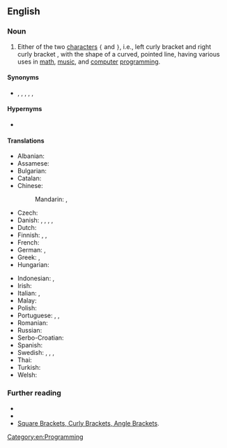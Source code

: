 ==English==
{{wp}}

===Noun===
{{en-noun}}

# Either of the two [[character]]s <code>{</code> and <code>}</code>, i.e., left curly bracket '''{{unsupported|left curly bracket}}''' and right curly bracket '''{{unsupported|right curly bracket}}''', with the shape of a curved, pointed line, having various uses in [[math]], [[music]], and [[computer]] [[programming]].

====Synonyms====
* {{l|en|accolade}}, {{l|en|brace}}, {{l|en|curly brace}}, {{l|en|hooked bracket}}, {{l|en|squiggly brace}}, {{l|en|pregnant parentheses}}

====Hypernyms====
* {{l|en|bracket}}

====Translations====
{{trans-top|either of the two characters: “{” and “}”}}
* Albanian: {{t|sq|kllapa gjarpërore|f}}
* Assamese: {{t|as|মাজু বন্ধনী}}
* Bulgarian: {{t|bg|голяма скоба}}
* Catalan: {{t+|ca|clau|f}}
* Chinese:
*: Mandarin: {{t|cmn|波形括號|sc=Hani}}, {{t|cmn|波形括号|tr=bōxíng kuòhào|sc=Hani}}
* Czech: {{t|cs|složená závorka|f}}
* Danish: {{t|da|tuborgklamme|c}}, {{t|da|tuborgparentes|c}}, {{t|da|krøllet parentes|c}}, {{t|da|akkolade|c}}, {{t|da|tuborg|c}}
* Dutch: {{t+|nl|accolade}}
* Finnish: {{t+|fi|aaltosulje}}, {{t+|fi|aaltosulku}}, {{t|fi|aaltosulkumerkki}}
* French: {{t+|fr|accolade|f}}
* German: {{t|de|geschweifte Klammer|f}}, {{t|de|Schweifklammer|f}}
* Greek: {{t+|el|μύστακας|m}}, {{t+|el|άγκιστρο|n}}
* Hungarian: {{t+|hu|kapcsos zárójel}}
{{trans-mid}}
* Indonesian: {{t+|id|kurawal}}, {{t+|id|kurung kurawal}}
* Irish: {{t|ga|lúibín slabhrach|m}}
* Italian: {{t|it|parentesi graffa}}, {{t+|it|graffa}}
* Malay: {{t|ms|tanda kurung dakap}}
* Polish: {{t+|pl|klamra|f}}
* Portuguese: {{t+|pt|chave|f}}, {{t+|pt|chaveta|f}} {{qualifier|mathematics}}, {{t+|pt|colchete|m}}
* Romanian: {{t+|ro|acoladă|f}}
* Russian: {{t|ru|фигу́рная ско́бка|f}}
* Serbo-Croatian: {{t|sh|vitičasta zagrada|f}}
* Spanish: {{t+|es|llave|f}}
* Swedish: {{t+|sv|klammerparentes|c}}, {{t|sv|måsvingeparentes|c}}, {{t+|sv|krullparentes|c}}, {{t+|sv|måsvinge|c}}
* Thai: {{t|th|ปีกกา}}
* Turkish: {{t|tr|küme parantezi}}
* Welsh: {{t|cy|bach cyrliog|m}}
{{trans-bottom}}

===Further reading===
* {{pedia}}
* {{R:OneLook}}
* [http://www.scribendi.com/advice/square_brackets_curly_brackets_angle_brackets.en.html Square Brackets, Curly Brackets, Angle Brackets].

[[Category:en:Programming]]